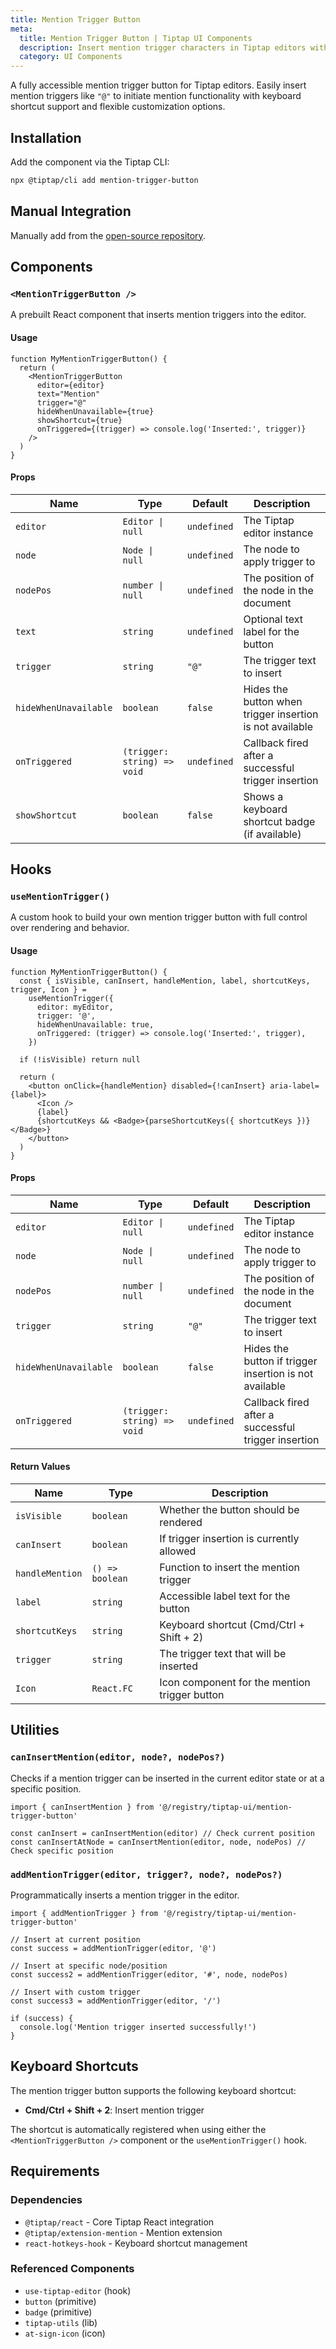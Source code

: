 ```yaml
---
title: Mention Trigger Button
meta:
  title: Mention Trigger Button | Tiptap UI Components
  description: Insert mention trigger characters in Tiptap editors with smart positioning, customizable triggers, keyboard shortcuts, and accessibility support.
  category: UI Components
---
```



A fully accessible mention trigger button for Tiptap editors. Easily insert mention triggers like `"@"` to initiate mention functionality with keyboard shortcut support and flexible customization options.

<CodeDemo isScrollable src="https://template.tiptap.dev/preview/tiptap-ui/mention-trigger-button" />

## Installation

Add the component via the Tiptap CLI:

```bash
npx @tiptap/cli add mention-trigger-button
```

## Manual Integration

Manually add from the [open-source repository](https://github.com/ueberdosis/tiptap-ui-components/tree/main/apps/web/src/components/tiptap-ui/mark-button).

## Components

### `<MentionTriggerButton />`

A prebuilt React component that inserts mention triggers into the editor.

#### Usage

```tsx
function MyMentionTriggerButton() {
  return (
    <MentionTriggerButton
      editor={editor}
      text="Mention"
      trigger="@"
      hideWhenUnavailable={true}
      showShortcut={true}
      onTriggered={(trigger) => console.log('Inserted:', trigger)}
    />
  )
}
```

#### Props

| Name                  | Type                        | Default     | Description                                              |
| --------------------- | --------------------------- | ----------- | -------------------------------------------------------- |
| `editor`              | `Editor \| null`            | `undefined` | The Tiptap editor instance                               |
| `node`                | `Node \| null`              | `undefined` | The node to apply trigger to                             |
| `nodePos`             | `number \| null`            | `undefined` | The position of the node in the document                 |
| `text`                | `string`                    | `undefined` | Optional text label for the button                       |
| `trigger`             | `string`                    | `"@"`       | The trigger text to insert                               |
| `hideWhenUnavailable` | `boolean`                   | `false`     | Hides the button when trigger insertion is not available |
| `onTriggered`         | `(trigger: string) => void` | `undefined` | Callback fired after a successful trigger insertion      |
| `showShortcut`        | `boolean`                   | `false`     | Shows a keyboard shortcut badge (if available)           |

## Hooks

### `useMentionTrigger()`

A custom hook to build your own mention trigger button with full control over rendering and behavior.

#### Usage

```tsx
function MyMentionTriggerButton() {
  const { isVisible, canInsert, handleMention, label, shortcutKeys, trigger, Icon } =
    useMentionTrigger({
      editor: myEditor,
      trigger: '@',
      hideWhenUnavailable: true,
      onTriggered: (trigger) => console.log('Inserted:', trigger),
    })

  if (!isVisible) return null

  return (
    <button onClick={handleMention} disabled={!canInsert} aria-label={label}>
      <Icon />
      {label}
      {shortcutKeys && <Badge>{parseShortcutKeys({ shortcutKeys })}</Badge>}
    </button>
  )
}
```

#### Props

| Name                  | Type                        | Default     | Description                                            |
| --------------------- | --------------------------- | ----------- | ------------------------------------------------------ |
| `editor`              | `Editor \| null`            | `undefined` | The Tiptap editor instance                             |
| `node`                | `Node \| null`              | `undefined` | The node to apply trigger to                           |
| `nodePos`             | `number \| null`            | `undefined` | The position of the node in the document               |
| `trigger`             | `string`                    | `"@"`       | The trigger text to insert                             |
| `hideWhenUnavailable` | `boolean`                   | `false`     | Hides the button if trigger insertion is not available |
| `onTriggered`         | `(trigger: string) => void` | `undefined` | Callback fired after a successful trigger insertion    |

#### Return Values

| Name            | Type            | Description                                   |
| --------------- | --------------- | --------------------------------------------- |
| `isVisible`     | `boolean`       | Whether the button should be rendered         |
| `canInsert`     | `boolean`       | If trigger insertion is currently allowed     |
| `handleMention` | `() => boolean` | Function to insert the mention trigger        |
| `label`         | `string`        | Accessible label text for the button          |
| `shortcutKeys`  | `string`        | Keyboard shortcut (Cmd/Ctrl + Shift + 2)      |
| `trigger`       | `string`        | The trigger text that will be inserted        |
| `Icon`          | `React.FC`      | Icon component for the mention trigger button |

## Utilities

### `canInsertMention(editor, node?, nodePos?)`

Checks if a mention trigger can be inserted in the current editor state or at a specific position.

```tsx
import { canInsertMention } from '@/registry/tiptap-ui/mention-trigger-button'

const canInsert = canInsertMention(editor) // Check current position
const canInsertAtNode = canInsertMention(editor, node, nodePos) // Check specific position
```

### `addMentionTrigger(editor, trigger?, node?, nodePos?)`

Programmatically inserts a mention trigger in the editor.

```tsx
import { addMentionTrigger } from '@/registry/tiptap-ui/mention-trigger-button'

// Insert at current position
const success = addMentionTrigger(editor, '@')

// Insert at specific node/position
const success2 = addMentionTrigger(editor, '#', node, nodePos)

// Insert with custom trigger
const success3 = addMentionTrigger(editor, '/')

if (success) {
  console.log('Mention trigger inserted successfully!')
}
```

## Keyboard Shortcuts

The mention trigger button supports the following keyboard shortcut:

- **Cmd/Ctrl + Shift + 2**: Insert mention trigger

The shortcut is automatically registered when using either the `<MentionTriggerButton />` component or the `useMentionTrigger()` hook.

## Requirements

### Dependencies

- `@tiptap/react` - Core Tiptap React integration
- `@tiptap/extension-mention` - Mention extension
- `react-hotkeys-hook` - Keyboard shortcut management

### Referenced Components

- `use-tiptap-editor` (hook)
- `button` (primitive)
- `badge` (primitive)
- `tiptap-utils` (lib)
- `at-sign-icon` (icon)